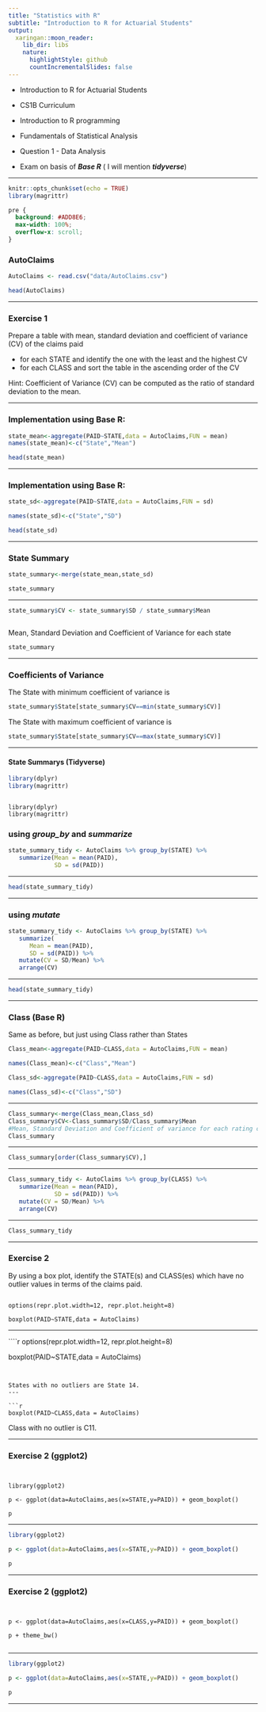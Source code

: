 ```yaml
---
title: "Statistics with R"
subtitle: "Introduction to R for Actuarial Students"
output:
  xaringan::moon_reader:
    lib_dir: libs
    nature:
      highlightStyle: github
      countIncrementalSlides: false
---
```


* Introduction to R for Actuarial Students

* CS1B Curriculum

* Introduction to R programming
* Fundamentals of Statistical Analysis

* Question 1 - Data Analysis
* Exam on basis of ***Base R*** ( I will mention ***tidyverse***)

---


```r
knitr::opts_chunk$set(echo = TRUE)
library(magrittr)
```

```css
pre {
  background: #ADD8E6;
  max-width: 100%;
  overflow-x: scroll;
}
```

### AutoClaims

```r

AutoClaims <- read.csv("data/AutoClaims.csv")
```


```r

head(AutoClaims)
```

---

### Exercise 1

Prepare a table with mean, standard deviation and coefficient of variance (CV) of the claims paid

* for each STATE and identify the one with the least and the highest CV
* for each CLASS and sort the table in the ascending order of the CV

Hint: Coefficient of Variance (CV) can be computed as the ratio of standard deviation to the mean.

---

### Implementation using Base R:

```r
state_mean<-aggregate(PAID~STATE,data = AutoClaims,FUN = mean)
names(state_mean)<-c("State","Mean")
```


```r

head(state_mean)
```

---

### Implementation using Base R:

```r
state_sd<-aggregate(PAID~STATE,data = AutoClaims,FUN = sd)

names(state_sd)<-c("State","SD")

head(state_sd)
```


---

### State Summary

```r

state_summary<-merge(state_mean,state_sd)

state_summary

```

---

```r


state_summary$CV <- state_summary$SD / state_summary$Mean



```

Mean, Standard Deviation and Coefficient of Variance for each state

```r

state_summary
```

---

### Coefficients of Variance

The State with minimum coefficient of variance is

```r
state_summary$State[state_summary$CV==min(state_summary$CV)]
``` 

The State with maximum coefficient of variance is

```r
state_summary$State[state_summary$CV==max(state_summary$CV)]
``` 



---



#### State Summarys (Tidyverse)

```r
library(dplyr)
library(magrittr)
```

<pre><code>
library(dplyr)
library(magrittr)
</code></pre>


### using ***group_by*** and ***summarize***
```r



state_summary_tidy <- AutoClaims %>% group_by(STATE) %>%
   summarize(Mean = mean(PAID),
             SD = sd(PAID))

``` 

---

```r
head(state_summary_tidy)
``` 

---

### using ***mutate***

```r
state_summary_tidy <- AutoClaims %>% group_by(STATE) %>%
   summarize(
      Mean = mean(PAID),
      SD = sd(PAID)) %>%
   mutate(CV = SD/Mean) %>%
   arrange(CV)

```   


---

```r
head(state_summary_tidy)
``` 

---

### Class (Base R)


Same as before, but just using Class rather than States

```r
Class_mean<-aggregate(PAID~CLASS,data = AutoClaims,FUN = mean)

names(Class_mean)<-c("Class","Mean")

Class_sd<-aggregate(PAID~CLASS,data = AutoClaims,FUN = sd)

names(Class_sd)<-c("Class","SD")
```

---

```r
Class_summary<-merge(Class_mean,Class_sd)
Class_summary$CV<-Class_summary$SD/Class_summary$Mean
#Mean, Standard Deviation and Coefficient of variance for each rating class
Class_summary
``` 

---


```r
Class_summary[order(Class_summary$CV),]
``` 


---

```r
Class_summary_tidy <- AutoClaims %>% group_by(CLASS) %>%
   summarize(Mean = mean(PAID),
             SD = sd(PAID)) %>%
   mutate(CV = SD/Mean) %>%
   arrange(CV)

```   
---

```r
Class_summary_tidy
``` 



---

### Exercise 2

By using a box plot, identify the STATE(s) and CLASS(es) which have no outlier values in terms of the claims paid.

<pre><code>
options(repr.plot.width=12, repr.plot.height=8)

boxplot(PAID~STATE,data = AutoClaims)
</code></pre>

---

````r
options(repr.plot.width=12, repr.plot.height=8)

boxplot(PAID~STATE,data = AutoClaims)
```


States with no outliers are State 14.
---

```r
boxplot(PAID~CLASS,data = AutoClaims)

```

Class with no outlier is C11.

--- 

### Exercise 2 (ggplot2)

<pre><code>

library(ggplot2)

p <- ggplot(data=AutoClaims,aes(x=STATE,y=PAID)) + geom_boxplot()

p
</code></pre>

---

```r

library(ggplot2)

p <- ggplot(data=AutoClaims,aes(x=STATE,y=PAID)) + geom_boxplot()

p
```

---

### Exercise 2 (ggplot2)

<pre><code>

p <- ggplot(data=AutoClaims,aes(x=CLASS,y=PAID)) + geom_boxplot() 

p + theme_bw()

</code></pre>

---

```r

library(ggplot2)

p <- ggplot(data=AutoClaims,aes(x=STATE,y=PAID)) + geom_boxplot()

p
```

---

